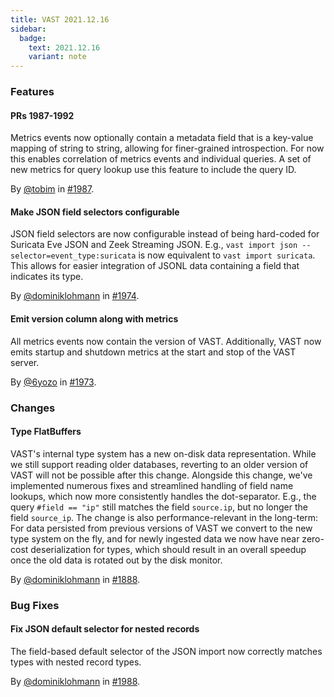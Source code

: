```yaml
---
title: VAST 2021.12.16
sidebar:
  badge:
    text: 2021.12.16
    variant: note
---
```


### Features

#### PRs 1987-1992

Metrics events now optionally contain a metadata field that is a key-value
mapping of string to string, allowing for finer-grained introspection. For now
this enables correlation of metrics events and individual queries. A set of new
metrics for query lookup use this feature to include the query ID.

By [@tobim](https://github.com/tobim) in [#1987](https://github.com/tenzir/tenzir/pull/1987).

#### Make JSON field selectors configurable

JSON field selectors are now configurable instead of being hard-coded for
Suricata Eve JSON and Zeek Streaming JSON. E.g., `vast import json
--selector=event_type:suricata` is now equivalent to `vast import suricata`.
This allows for easier integration of JSONL data containing a field that
indicates its type.

By [@dominiklohmann](https://github.com/dominiklohmann) in [#1974](https://github.com/tenzir/tenzir/pull/1974).

#### Emit version column along with metrics

All metrics events now contain the version of VAST. Additionally, VAST now emits
startup and shutdown metrics at the start and stop of the VAST server.

By [@6yozo](https://github.com/6yozo) in [#1973](https://github.com/tenzir/tenzir/pull/1973).

### Changes

#### Type FlatBuffers

VAST's internal type system has a new on-disk data representation. While we
still support reading older databases, reverting to an older version of VAST
will not be possible after this change. Alongside this change, we've
implemented numerous fixes and streamlined handling of field name lookups,
which now more consistently handles the dot-separator. E.g., the query `#field
== "ip"` still matches the field `source.ip`, but no longer the field
`source_ip`. The change is also performance-relevant in the long-term: For data
persisted from previous versions of VAST we convert to the new type system on
the fly, and for newly ingested data we now have near zero-cost deserialization
for types, which should result in an overall speedup once the old data is
rotated out by the disk monitor.

By [@dominiklohmann](https://github.com/dominiklohmann) in [#1888](https://github.com/tenzir/tenzir/pull/1888).

### Bug Fixes

#### Fix JSON default selector for nested records

The field-based default selector of the JSON import now correctly matches types
with nested record types.

By [@dominiklohmann](https://github.com/dominiklohmann) in [#1988](https://github.com/tenzir/tenzir/pull/1988).
